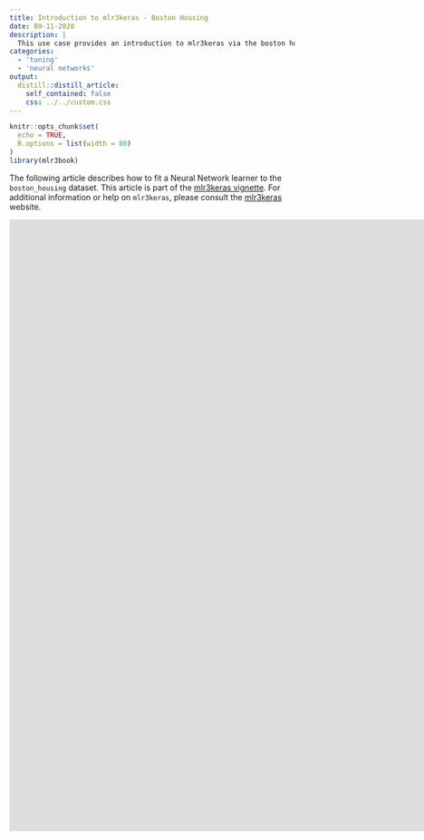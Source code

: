 ```yaml
---
title: Introduction to mlr3keras - Boston Housing
date: 09-11-2020
description: |
  This use case provides an introduction to mlr3keras via the boston housing dataset.
categories:
  - 'tuning'
  - 'neural networks'
output:
  distill::distill_article:
    self_contained: false
    css: ../../custom.css
---
```


```r
knitr::opts_chunk$set(
  echo = TRUE,
  R.options = list(width = 80)
)
library(mlr3book)
```

The following article describes how to fit a Neural Network learner to the `boston_housing` dataset.
This article is part of the [mlr3keras vignette](https://mlr-org.github.io/mlr3keras/articles/usecase_bostonhousing.html).
For additional information or help on `mlr3keras`, please consult the [mlr3keras](https://mlr-org.github.io/mlr3keras/) website.

<meta name="viewport" content="width=device-width, initial-scale=1, maximum-scale=1">
<iframe
    id="keras_vignette"
    title="Keras Boston Housing Vignette"
    allow="fullscreen"
    frameborder="0"
    marginheight="0"
    marginwidth="0"
    width="2000px"
    height="1080px"
    src="https://mlr-org.github.io/mlr3keras/articles/usecase_bostonhousing.html">
</iframe>